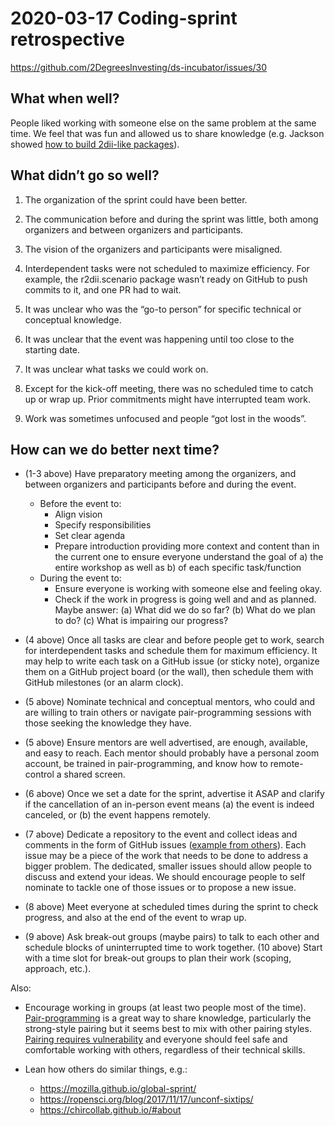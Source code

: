 # 2020-03-17 Coding-sprint retrospective

<https://github.com/2DegreesInvesting/ds-incubator/issues/30>



## What when well?

People liked working with someone else on the same problem at the same time. We feel that was fun and allowed us to share knowledge (e.g. Jackson showed [how to build 2dii-like packages](https://2degreesinvesting.github.io/r2dii.usethis/articles/building-packages.html)).



## What didn't go so well?

1. The organization of the sprint could have been better.

2. The communication before and during the sprint was little, both among organizers and between organizers and participants. 

3. The vision of the organizers and participants were misaligned.

4. Interdependent tasks were not scheduled to maximize efficiency. For example, the r2dii.scenario package wasn't ready on GitHub to push commits to it, and one PR had to wait.

5. It was unclear who was the "go-to person" for specific technical or conceptual knowledge.

6. It was unclear that the event was happening until too close to the starting date.

7. It was unclear what tasks we could work on.

8. Except for the kick-off meeting, there was no scheduled time to catch up or wrap up.
Prior commitments might have interrupted team work.

9. Work was sometimes unfocused and people "got lost in the woods".



## How can we do better next time?

* (1-3 above) Have preparatory meeting among the organizers, and between organizers and participants before and during the event.
    * Before the event to:
        * Align vision
        * Specify responsibilities
        * Set clear agenda
        * Prepare introduction providing more context and content than in the current one to ensure everyone understand the goal of a) the entire workshop as well as b) of each specific task/function 
    * During the event to:
        * Ensure everyone is working with someone else and feeling okay.
        * Check if the work in progress is going well and and as planned. Maybe answer: (a) What did we do so far? (b) What do we plan to do? (c) What is impairing our progress?

* (4 above) Once all tasks are clear and before people get to work, search for interdependent tasks and schedule them for maximum efficiency. It may help to write each task on a GitHub issue (or sticky note), organize them on a GitHub project board (or the wall), then schedule them with GitHub milestones (or an alarm clock).

* (5 above) Nominate technical and conceptual mentors, who could and are willing to train others or navigate pair-programming sessions with those seeking the knowledge they have.

* (5 above) Ensure mentors are well advertised, are enough, available, and easy to reach. Each mentor should probably have a personal zoom account, be trained in pair-programming,  and know how to remote-control a shared screen.

* (6 above) Once we set a date for the sprint, advertise it ASAP and clarify if the cancellation of an in-person event means (a) the event is indeed canceled, or (b) the event happens remotely.

* (7 above) Dedicate a repository to the event and collect ideas and comments in the form of GitHub issues ([example from others](https://github.com/chircollab/chircollab20/issues)). Each issue may be a piece of the work that needs to be done to address a bigger problem. The dedicated, smaller issues should allow people to discuss and extend your ideas. We should encourage people to self nominate to tackle one of those issues or to propose a new issue. 

* (8 above) Meet everyone at scheduled times during the sprint to check progress, and also at the end of the event to wrap up.

* (9 above) Ask break-out groups (maybe pairs) to talk to each other and schedule blocks of uninterrupted time to work together.
(10 above) Start with a time slot for break-out groups to plan their work (scoping, approach, etc.).

Also:

* Encourage working in groups (at least two people most of the time). [Pair-programming](https://martinfowler.com/articles/on-pair-programming.html) is a great way to share knowledge, particularly the strong-style pairing but it seems best to mix with other pairing styles. [Pairing requires vulnerability](https://martinfowler.com/articles/on-pair-programming.html#PairingRequiresVulnerability) and everyone should feel safe and comfortable working with others, regardless of their technical skills.

* Lean how others do similar things, e.g.:
    * <https://mozilla.github.io/global-sprint/>
    * <https://ropensci.org/blog/2017/11/17/unconf-sixtips/>
    * <https://chircollab.github.io/#about>



